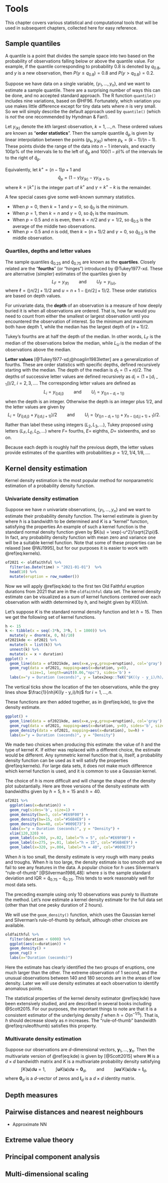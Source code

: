 # Tools

This chapter covers various statistical and computational tools that will be used in subsequent chapters, collected here for easy reference.

## Sample quantiles

A quantile is a point that divides the sample space into two based on the probability of observations falling below or above the quantile value. For example, if the quantile corresponding to probability 0.8 is denoted by $q_{0.8}$, and $y$ is a new observation, then $P(y \le q_{0.8}) = 0.8$ and $P(y > q_{0.8}) = 0.2$.

Suppose we have data on a single variable, $\{y_1,\dots,y_n\}$, and we want to estimate a sample quantile. There are a surprising number of ways this can be done, and no accepted standard approach. The R function `quantile()` includes nine variations, based on @HF96. Fortunately, which variation you use makes little difference except for tiny data sets where $n$ is very small. So we will simply describe the default approach used by `quantile()` (which is *not* the one recommended by Hyndman & Fan!).

Let $y_{(k)}$ denote the $k$th largest observation, $k=1,\dots,n$. These ordered values are known as "**order statistics**". Then the sample quantile $\hat{q}_p$ is given by linear interpolation between the points $(p_k, y_{(k)})$ where $p_k = (k-1)/(n-1)$. These points divide the range of the data into $n-1$ intervals, and exactly $100p$% of the intervals lie to the left of $\hat{q}_p$ and $100(1-p)$% of the intervals lie to the right of $\hat{q}_p$.

Equivalently, let $k^+ = (n-1)p+1$ and
$$
  \hat{q}_{p} = (1-\gamma) y_{(k)} - \gamma y_{(k+1)},
$$
where $k = \lfloor k^+ \rfloor$ is the integer part of $k^+$ and $\gamma = k^+ - k$ is the remainder.

A few special cases give some well-known summary statistics.

  * When $p=0$, then $k=1$ and $\gamma = 0$, so $\hat{q}_{0}$ is the minimum.
  * When $p=1$, then $k=n$ and $\gamma = 0$, so $\hat{q}_{1}$ is the maximum.
  * When $p=0.5$ and $n$ is even, then $k=n/2$ and $\gamma = 1/2$, so $\hat{q}_{0.5}$ is the average of the middle two observations.
  * When $p=0.5$ and $n$ is odd, then $k=(n+1)/2$ and $\gamma = 0$, so $\hat{q}_{0.5}$ is the middle observation.

### Quartiles, depths and letter values {-}

The sample quantiles $\hat{q}_{0.25}$ and $\hat{q}_{0.75}$ are known as the **quartiles**. Closely related are the "**fourths**" (or "hinges") introduced by @Tukey1977-xd. These are alternative (simpler) estimates of the quartiles given by
$$
  L_F = y_{(\ell)}
  \qquad\text{and}\qquad
  U_F = y_{(u)},
$$
where $\ell = (\lfloor n/2 \rfloor + 1)/2$ and $u = n+1 - (\lfloor n/2 \rfloor + 1)/2$. These order statistics are based on depth values.

For univariate data, the **depth** of an observation is a measure of how deeply buried it is when all observations are ordered. That is, how far would you need to count from either the smallest or largest observation until you encountered the observation of interest. So the minimum and maximum both have depth 1, while the median has the largest depth of $(n+1)/2$.

Tukey's fourths are at half the depth of the median. In other words, $L_F$ is the median of the observations below the median, while $L_U$ is the median of the observations above the median.

**Letter values** [@Tukey1977-xd;@hoaglin1983letter] are a generalization of fourths. These are order statistics with specific depths, defined recursively starting with the median. The depth of the median is $d_1 = (1+n)/2$. The depths of successive letter values are defined recursively as $d_i = (1+\lfloor d_{i-1}\rfloor)/2$, $i=2,3,\dots$. The corresponding letter values are defined as
$$
  L_i = y_{(\lfloor d_i\rfloor)}
  \qquad\text{and}\qquad
  U_i = y_{(\lfloor n-d_i+1\rfloor)}
$$
when the depth is an integer. Otherwise the depth is an integer plus 1/2, and the letter values are given by
$$
  L_i = (y_{(\lfloor d_i\rfloor)} + y_{(\lfloor d_i\rfloor+1)})/2
  \qquad\text{and}\qquad
  U_i = (y_{(\lfloor n-d_i+1\rfloor)} + y_{n-(\lfloor d_i\rfloor+1)+1})/2 .
$$
Rather than label these using integers ($L_2,L_3,\dots$), Tukey proposed using letters ($L_F,L_E,L_D,\dots$) where $F=$ fourths, $E=$ eighths, $D=$ sixteenths, and so on.

Because each depth is roughly half the previous depth, the letter values provide estimates of the quantiles with probabilities $p=1/2,1/4,1/8,\dots$.

## Kernel density estimation {#sec:kde}

Kernel density estimation is the most popular method for nonparametric estimation of a probability density function.

### Univariate density estimation {-}

Suppose we have $n$ univariate observations, $\{y_1,\dots,y_n\}$ and we want to estimate their probability density function. The kernel estimate is given by
\begin{equation}
  \hat{f}(y) = \frac{1}{nh} \sum_{i=1}^n K\left(\frac{y-y_i}{h}\right),
  (\#eq:kde)
\end{equation}
where $h$ is a bandwidth to be determined and $K$ is a "kernel" function, satisfying the properties 
\begin{equation}
K(u) \ge 0, \qquad \int K(u) du = 1, \qquad \int uK(u)du = 0, \qquad\text{and}\qquad \int u^2K(u) du = 1.
  (\#eq:kernels)
\end{equation}
An example of such a kernel function is the standard normal density function given by $K(u) = \exp(-u^2)/\sqrt{2\pi}$. In fact, any probability density function with mean zero and variance one will be a suitable kernel function. Note that some of these properties can be relaxed [see @WJ1995], but for our purposes it is easier to work with \@ref(eq:kernels).

```r
of2021 <- oldfaithful %>%
  filter(as.Date(time) > "2021-01-01")  %>%
  head(10) %>%
  mutate(eruption = row_number())
```

Now we will apply \@ref(eq:kde) to the first ten Old Faithful eruption durations from 2021 that are in the `oldfaithful` data set. The kernel density estimate can be visualized as a sum of kernel functions centered over each observation with width determined by $h$, and height given by $K(0)/nh$.

Let's suppose $K$ is the standard normal density function and let $h=15$. Then we get the following set of kernel functions.

```r
h <- 15
k <- tibble(x = seq(-3*h, 3*h, l = 1000)) %>%
  mutate(y = dnorm(x, 0, h)/10)
of2021kde <- of2021 %>%
  mutate(k = list(k)) %>%
  unnest(k) %>%
  mutate(x = x + duration)
ggplot() +
  geom_line(data = of2021kde, aes(x=x,y=y,group=eruption), col='gray') +
  geom_rug(data = of2021, mapping=aes(x=duration, y=0),
           size=1, length=unit(0.06,"npc"), sides='b') +
  labs(x="y = Duration (seconds)", y = latex2exp::TeX("$K((y - y_i)/h)/(nh)$"))
```

The vertical ticks show the location of the ten observations, while the grey lines show $\frac{1}{nh}K((y - y_i)/h)$ for $i=1,\dots,n$.

These functions are then added together, as in \@ref(eq:kde), to give the density estimate.

```r
ggplot() +
  geom_line(data = of2021kde, aes(x=x,y=y,group=eruption), col='gray') +
  geom_rug(data = of2021, mapping=aes(x=duration, y=0), sides='b', size=1) +
  geom_density(data = of2021, mapping=aes(x=duration), bw=h) +
  labs(x="y = Duration (seconds)", y = "Density")
```

We made two choices when producing this estimate: the value of $h$ and the type of kernel $K$. If either was replaced with a different choice, the estimate would be different. Any symmetric kernel function that is, itself, a probability density function can be used as it will satisfy the properties \@ref(eq:kernels). For large data sets, it does not make much difference which kernel function is used, and it is common to use a Gaussian kernel.


The choice of $h$ is more difficult and will change the shape of the density plot substantially. Here are three versions of the density estimate with bandwidths given by $h=5$, $h=15$ and $h=40$.

```r
of2021 %>%
  ggplot(aes(x=duration)) +
  geom_rug(sides='b', size=1) +
  geom_density(bw=5, col="#E69F00") +
  geom_density(bw=15, col="#56B4E9") +
  geom_density(bw=40, col="#009E73") +
  labs(x="y = Duration (seconds)", y = "Density") +
  xlim(120,320) +
  geom_label(x=260, y=.02, label="h = 5", col="#E69F00") +
  geom_label(x=275, y=.01, label="h = 15", col="#56B4E9") +
  geom_label(x=320, y=.004, label="h = 40", col="#009E73")
```

When $h$ is too small, the density estimate is very rough with many peaks and troughs. When $h$ is too large, the density estimate is too smooth and we fail to see any features in the data. A popular choice for $h$ uses Silverman's "rule-of-thumb" [@Silverman1986,48]:
\begin{equation}
  h = 0.9 \min(s, \text{IQR}/1.34) n^{-1/5},
  (\#eq:ruleofthumb)
\end{equation}
where $s$ is the sample standard deviation and $\text{IQR} = \hat{q}_{0.75} - \hat{q}_{0.25}$. This tends to work reasonably well for most data sets.

The preceding example using only 10 observations was purely to illustrate the method. Let's now estimate a kernel density estimate for the full data set (other than that one pesky duration of 2 hours).

We will use the `geom_density()` function, which uses the Gaussian kernel and Silverman's rule-of-thumb by default, although other choices are available.

```r
oldfaithful %>%
  filter(duration < 6000) %>%
  ggplot(aes(x=duration)) +
  geom_density() +
  geom_rug() +
  labs(x="Duration (seconds)")
```

Here the estimate has clearly identified the two groups of eruptions, one much larger than the other. The extreme observation of 1 second, and the unusual observations between 140 and 180 seconds are in the areas of low density. Later we will use density estimates at each observation to identify anomalous points.

The statistical properties of the kernel density estimator \@ref(eq:kde) have been extensively studied, and are described in several books including @Scott2015. For our purposes, the important things to note are that it is a consistent estimator of the underlying density $f$ when $h = O(n^{-1/5})$. That is, $h$ should decrease slowly as $n$ increases. The "rule-of-thumb" bandwidth \@ref(eq:ruleofthumb) satisfies this property.

### Multivarate density estimation {-}

Suppose our observations are $d$-dimensional vectors, $\bm{y}_1,\dots,\bm{y}_n$. Then the multivariate version of \@ref(eq:kde) is given by [@Scott2015]
\begin{equation}
  \hat{f}(\bm{y}) = \frac{1}{n|\bm{H}|} \sum_{i=1}^n K\left(\bm{H}^{-1}(\bm{y} - \bm{y}_i)\right)
  (\#eq:mkde)
\end{equation}
where $\bm{H}$ is a $d\times d$ bandwidth matrix and $K$ is a multivariate probability density satisfying
$$
  \int K(\bm{u}) d\bm{u} = 1,\qquad
  \int \bm{u}K(\bm{u}) d\bm{u} = \bm{0}_d,\qquad\text{and}\qquad
  \int \bm{u}\bm{u}'K(\bm{u}) d\bm{u} = \bm{I}_d,
$$
where $\bm{0}_d$ is a $d$-vector of zeros and $\bm{I}_d$ is a $d\times d$ identity matrix.



## Depth measures

## Pairwise distances and nearest neighbours

 * Approximate NN

## Extreme value theory

## Principal component analysis

## Multi-dimensional scaling

